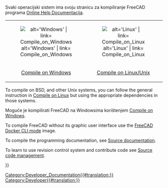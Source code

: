 <languages/>
<div class="mw-translate-fuzzy">
Svaki operacijski sistem ima svoju stranicu za kompiliranje FreeCAD programa
[[Online_Help_Toc/hr|Online Help Documentacija]]. 
{| align='center' width=50%
|align=center|[[Image:Windows.png | alt='Windows' | link= Compile_on_Windows]]
|align=center|[[Image:Linux.png   | alt='Linux' | link= Compile_on_Linux]]
|align=center|[[Image:Mac.png     | alt='Mac' | link= Compile_on_MacOS]] 
|-
|align=center|[[Compile_on_Windows|Compile on Windows]]
|align=center|[[Compile_on_Linux| Compile on Linux/Unix]]
|align=center|[[Compile_on_MacOS| Compile on Mac]]
|}
</div>

To compile on BSD, and other Unix systems, you can follow the general instruction in [[Compile_on_Linux|Compile on Linux]] but using the appropriate dependencies in those systems.

<div class="mw-translate-fuzzy">
Moguće je kompilirati FreeCAD na Windowsima korištenjem
[[Compile_on_Windows|Compile on Windows]].
</div>

To compile FreeCAD without its graphic user interface use the [[FreeCAD_Docker_CLI_mode|FreeCAD Docker CLI mode]] image.

To compile the programming documentation, see [[Source_documentation|Source documentation]].

To learn to use revision control system and contribute code see [[Source_code_management|Source code management]].


{{Userdocnavi{{#translation:}}}}
[[Category:Developer_Documentation{{#translation:}}]]
[[Category:Developer{{#translation:}}]]